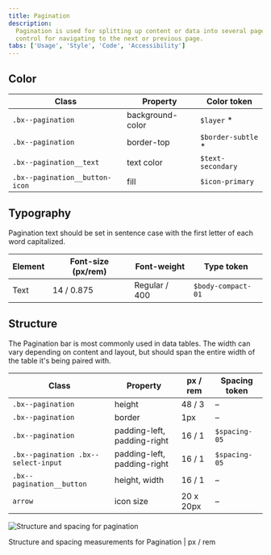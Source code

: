 ```yaml
---
title: Pagination
description:
  Pagination is used for splitting up content or data into several pages, with a
  control for navigating to the next or previous page.
tabs: ['Usage', 'Style', 'Code', 'Accessibility']
---
```


## Color

| Class                          | Property         | Color token         |
| ------------------------------ | ---------------- | ------------------- |
| `.bx--pagination`              | background-color | `$layer` \*         |
| `.bx--pagination`              | border-top       | `$border-subtle` \* |
| `.bx--pagination__text`        | text color       | `$text-secondary`   |
| `.bx--pagination__button-icon` | fill             | `$icon-primary`     |

## Typography

Pagination text should be set in sentence case with the first letter of each
word capitalized.

| Element | Font-size (px/rem) | Font-weight   | Type token         |
| ------- | ------------------ | ------------- | ------------------ |
| Text    | 14 / 0.875         | Regular / 400 | `$body-compact-01` |

## Structure

The Pagination bar is most commonly used in data tables. The width can vary
depending on content and layout, but should span the entire width of the table
it's being paired with.

| Class                               | Property                    | px / rem  | Spacing token |
| ----------------------------------- | --------------------------- | --------- | ------------- |
| `.bx--pagination`                   | height                      | 48 / 3    | –             |
| `.bx--pagination`                   | border                      | 1px       | –             |
| `.bx--pagination`                   | padding-left, padding-right | 16 / 1    | `$spacing-05` |
| `.bx--pagination .bx--select-input` | padding-left, padding-right | 16 / 1    | `$spacing-05` |
| `.bx--pagination__button`           | height, width               | 16 / 1    | –             |
| `arrow`                             | icon size                   | 20 x 20px | –             |

<div className="image--fixed">

![Structure and spacing for pagination](images/pagination-style-1.png)

</div>

<Caption>Structure and spacing measurements for Pagination | px / rem</Caption>
